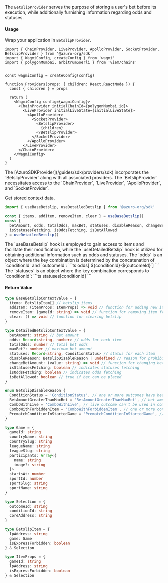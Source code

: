 
The `BetslipProvider` serves the purpose of storing a user's bet before its execution, while additionally furnishing information regarding odds and statuses.

#### Usage

Wrap your application in `BetslipProvider`.

```tsx {1, 17, 19}
import { ChainProvider, LiveProvider, ApolloProvider, SocketProvider, BetslipProvider } from '@azuro-org/sdk'
import { WagmiConfig, createConfig } from 'wagmi'
import { polygonMumbai, arbitrumGoerli } from 'viem/chains'


const wagmiConfig = createConfig(config)

function Providers(props: { children: React.ReactNode }) {
  const { children } = props

  return (
    <WagmiConfig config={wagmiConfig}>
      <ChainProvider initialChainId={polygonMumbai.id}>
        <LiveProvider initialLiveState={initialLiveState}>
          <ApolloProvider>
            <SocketProvider>
              <BetslipProvider>
                {children}
              </BetslipProvider>
            </SocketProvider>
          </ApolloProvider>
        </LiveProvider>
      </ChainProvider>
    </WagmiConfig>
  )
}
```

<Callout type="info">
  The [AzuroSDKProvider](/guides/sdk/providers/sdk) incorporates the `BetslipProvider` along with all associated providers.
</Callout>

<Callout type="warning">
  The `BetslipProvider` necessitates access to the `ChainProvider`, `LiveProvider`, `ApolloProvider`, and `SocketProvider`.
</Callout>

Get stored context data.

```ts
import { useBaseBetslip, useDetailedBetslip } from '@azuro-org/sdk'

const { items, addItem, removeItem, clear } = useBaseBetslip()
const { 
  betAmount, odds, totalOdds, maxBet, statuses, disableReason, changeBetAmount, 
  isStatusesFetching, isOddsFetching, isBetAllowed 
} = useDetailedBetslip()
```

<Callout type="info">
The `useBaseBetslip` hook is employed to gain access to items and facilitate their modification, while the `useDetailedBetslip` hook is utilized for obtaining additional information such as odds and statuses.
</Callout>

<Callout type="info">
The `odds` is an object where the key combination is determined by the concatenation of `conditionId` and `outcomeId`:
```ts
odds[`${conditionId}-${outcomeId}`]
```
</Callout>

<Callout type="info">
The `statuses` is an object where the key combination corresponds to `conditionId`:
```ts
statuses[conditionId]
```
</Callout>

#### Return Value

```ts
type BaseBetslipContextValue = {
  items: BetslipItem[] // betslip items
  addItem: (itemProps: ItemProps) => void // function for adding new items
  removeItem: (gameId: string) => void // function for removing item from betslip
  clear: () => void // function for clearing betslip
}

type DetailedBetslipContextValue = {
  betAmount: string // bet amount
  odds: Record<string, number> // odds for each item
  totalOdds: number // total bet odds
  maxBet?: number // maximum bet amount
  statuses: Record<string, ConditionStatus> // status for each item
  disableReason: BetslipDisableReason | undefined // reason for prohibiting the bet
  changeBetAmount: (value: string) => void // function for changing bet amount
  isStatusesFetching: boolean // indicates statuses fetching
  isOddsFetching: boolean // indicates odds fetching
  isBetAllowed: boolean // true if bet can be placed
}

enum BetslipDisableReason {
  ConditionStatus = 'ConditionStatus', // one or more outcomes have been removed or suspended
  BetAmountGreaterThanMaxBet = 'BetAmountGreaterThanMaxBet', // bet amount exceeds max bet
  ComboWithLive = 'ComboWithLive', // live outcome can't be used in combo
  ComboWithForbiddenItem = 'ComboWithForbiddenItem', // one or more conditions can't be used in combo
  PrematchConditionInStartedGame = 'PrematchConditionInStartedGame', // prematch item in started game
}

type Game = {
  gameId: string
  countryName: string
  countrySlug: string
  leagueName: string
  leagueSlug: string
  participants: Array<{
    name: string
    image?: string
  }>
  startsAt: number
  sportId: number
  sportSlug: string
  sportName: string
}

type Selection = {
  outcomeId: string
  conditionId: string
  coreAddress: string
}

type BetslipItem = {
  lpAddress: string
  game: Game
  isExpressForbidden: boolean
} & Selection

type ItemProps = {
  gameId: string
  lpAddress: string
  isExpressForbidden: boolean
} & Selection
```
